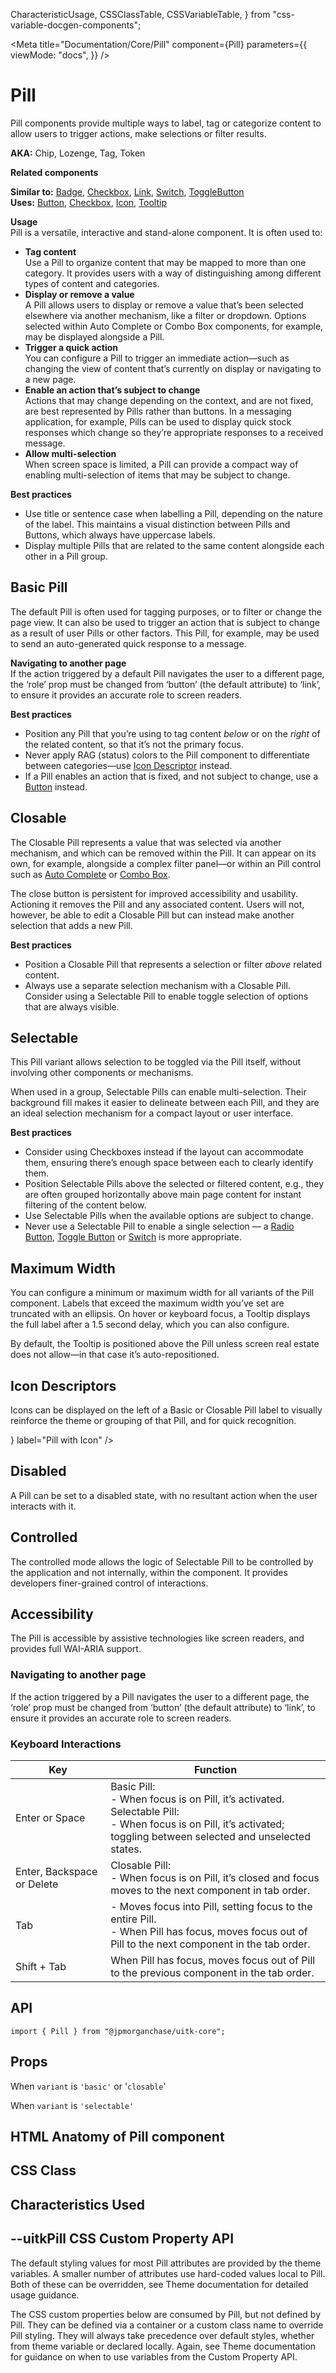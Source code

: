   CharacteristicUsage,
  CSSClassTable,
  CSSVariableTable,
} from "css-variable-docgen-components";

<Meta
  title="Documentation/Core/Pill"
  component={Pill}
  parameters={{
    viewMode: "docs",
  }}
/>

# Pill

Pill components provide multiple ways to label, tag or categorize content to
allow users to trigger actions, make selections or filter results.

**AKA:** Chip, Lozenge, Tag, Token

**Related components**

**Similar to:** [Badge](/?path=/story/lab-badge--all-badges),
[Checkbox](/?path=/story/core-checkbox--feature-input),
[Link](/?path=/story/lab-link--default),
[Switch](/?path=/story/lab-badge--feature-switch),
[ToggleButton](/?path=/story/toggle-button--default-button)  
**Uses:** [Button](/?path=/story/core-button--cta),
[Checkbox](/?path=/story/core-checkbox--feature-input),
[Icon](/?path=/story/core-icon--toolkit-icon),
[Tooltip](/?path=/story/core-tooltip--default)

**Usage**  
Pill is a versatile, interactive and stand-alone component. It is often used to:

- **Tag content**  
   Use a Pill to organize content that may be mapped to more than one category. It
  provides users with a way of distinguishing among different types of content and
  categories.
- **Display or remove a value**  
   A Pill allows users to display or remove a value that’s been selected elsewhere
  via another mechanism, like a filter or dropdown. Options selected within Auto
  Complete or Combo Box components, for example, may be displayed alongside a Pill.
- **Trigger a quick action**  
   You can configure a Pill to trigger an immediate action—such as changing the view
  of content that’s currently on display or navigating to a new page.
- **Enable an action that’s subject to change**  
   Actions that may change depending on the context, and are not fixed, are best
  represented by Pills rather than buttons. In a messaging application, for example,
  Pills can be used to display quick stock responses which change so they’re appropriate
  responses to a received message.
- **Allow multi-selection**  
   When screen space is limited, a Pill can provide a compact way of enabling multi-selection
  of items that may be subject to change.

**Best practices**

- Use title or sentence case when labelling a Pill, depending on the nature of
  the label. This maintains a visual distinction between Pills and Buttons,
  which always have uppercase labels.
- Display multiple Pills that are related to the same content alongside each
  other in a Pill group.

## Basic Pill

The default Pill is often used for tagging purposes, or to filter or change the
page view. It can also be used to trigger an action that is subject to change as
a result of user Pills or other factors. This Pill, for example, may be used to
send an auto-generated quick response to a message.

**Navigating to another page**  
If the action triggered by a default Pill navigates the user to a different
page, the ‘role’ prop must be changed from ‘button’ (the default attribute) to
‘link’, to ensure it provides an accurate role to screen readers.

**Best practices**

- Position any Pill that you’re using to tag content _below_ or on the _right_
  of the related content, so that it’s not the primary focus.
- Never apply RAG (status) colors to the Pill component to differentiate between
  categories—use [Icon Descriptor](/?path=/docs/toolkit-2-0-icon) instead.
- If a Pill enables an action that is fixed, and not subject to change, use a
  [Button](/?path=/docs/toolkit-2-0-button) instead.

<Canvas>
  <Story name="Basic Pill">
    <Pill label="Basic Pill" />
  </Story>
</Canvas>

## Closable

The Closable Pill represents a value that was selected via another mechanism,
and which can be removed within the Pill. It can appear on its own, for example,
alongside a complex filter panel—or within an Pill control such as
[Auto Complete](/components/autocomplete) or [Combo Box](/components/combobox).

The close button is persistent for improved accessibility and usability.
Actioning it removes the Pill and any associated content. Users will not,
however, be able to edit a Closable Pill but can instead make another selection
that adds a new Pill.

**Best practices**

- Position a Closable Pill that represents a selection or filter _above_ related
  content.
- Always use a separate selection mechanism with a Closable Pill. Consider using
  a Selectable Pill to enable toggle selection of options that are always
  visible.

<Canvas>
  <Story name="Closable">
    <Pill label="Closable Pill" variant="closable" />
  </Story>
</Canvas>

## Selectable

This Pill variant allows selection to be toggled via the Pill itself, without
involving other components or mechanisms.

When used in a group, Selectable Pills can enable multi-selection. Their
background fill makes it easier to delineate between each Pill, and they are an
ideal selection mechanism for a compact layout or user interface.

**Best practices**

- Consider using Checkboxes instead if the layout can accommodate them, ensuring
  there’s enough space between each to clearly identify them.
- Position Selectable Pills above the selected or filtered content, e.g., they
  are often grouped horizontally above main page content for instant filtering
  of the content below.
- Use Selectable Pills when the available options are subject to change.
- Never use a Selectable Pill to enable a single selection — a
  [Radio Button](/components/radiobutton),
  [Toggle Button](/components/togglebutton) or [Switch](/components/switch) is
  more appropriate.

<Canvas>
  <Story name="Selectable">
    <Pill label="Selectable Pill" variant="selectable" />
  </Story>
</Canvas>

## Maximum Width

You can configure a minimum or maximum width for all variants of the Pill
component. Labels that exceed the maximum width you’ve set are truncated with an
ellipsis. On hover or keyboard focus, a Tooltip displays the full label after a
1.5 second delay, which you can also configure.

By default, the Tooltip is positioned above the Pill unless screen real estate
does not allow—in that case it’s auto-repositioned.

<Canvas>
  <Story name="MaximumWidth">
    <Pill
      label="Extra extra long Pill label example."
      style={{ marginRight: 24 }}
    />
    <Pill label="FX" />
  </Story>
</Canvas>

## Icon Descriptors

Icons can be displayed on the left of a Basic or Closable Pill label to visually
reinforce the theme or grouping of that Pill, and for quick recognition.

<Canvas>
  <Story name="Icon Descriptors">
    <Pill icon={<UserBadgeIcon />} label="Pill with Icon" />
  </Story>
</Canvas>

## Disabled

A Pill can be set to a disabled state, with no resultant action when the user
interacts with it.

<Canvas>
  <Story name="Disabled">
    <Pill label="Disabled Pill" disabled variant="closable" />
  </Story>
</Canvas>

## Controlled

The controlled mode allows the logic of Selectable Pill to be controlled by the
application and not internally, within the component. It provides developers
finer-grained control of interactions.

<Canvas>
  <Story id="core-pill--controlled-pill" />
</Canvas>

## Accessibility

The Pill is accessible by assistive technologies like screen readers, and
provides full WAI-ARIA support.

### Navigating to another page

If the action triggered by a Pill navigates the user to a different page, the
‘role’ prop must be changed from ‘button’ (the default attribute) to ‘link’, to
ensure it provides an accurate role to screen readers.

### Keyboard Interactions

| Key                        | Function                                                                                                                                                                         |
| -------------------------- | -------------------------------------------------------------------------------------------------------------------------------------------------------------------------------- |
| Enter or Space             | Basic Pill:<br /> - When focus is on Pill, it’s activated. <br/> Selectable Pill:<br/> - When focus is on Pill, it’s activated; toggling between selected and unselected states. |
| Enter, Backspace or Delete | Closable Pill:<br /> - When focus is on Pill, it’s closed and focus moves to the next component in tab order.                                                                    |
| Tab                        | - Moves focus into Pill, setting focus to the entire Pill.<br/> - When Pill has focus, moves focus out of Pill to the next component in the tab order.                           |
| Shift + Tab                | When Pill has focus, moves focus out of Pill to the previous component in the tab order.                                                                                         |

## API

```
import { Pill } from "@jpmorganchase/uitk-core";
```

## Props

When `variant` is `'basic'` or '`closable`'

<ArgsTable of={Pill} />

When `variant` is `'selectable'`

<ArgsTable of={SelectablePill} />

## HTML Anatomy of Pill component

<Canvas>
  <Story name="Pill Anatomy">
    <ComponentAnatomy>
      <Pill label="Basic Pill" />
    </ComponentAnatomy>
    <ComponentAnatomy>
      <Pill label="Closable Pill" variant="closable" />
    </ComponentAnatomy>
    <ComponentAnatomy>
      <Pill label="Disabled Pill" disabled variant="closable" />
    </ComponentAnatomy>
    <ComponentAnatomy>
      <Pill label="Disabled Pill" disabled variant="closable" />
    </ComponentAnatomy>
  </Story>
</Canvas>

## CSS Class

<CSSClassTable of={Pill} />

## Characteristics Used

<CharacteristicUsage of={Pill} />

## --uitkPill CSS Custom Property API

The default styling values for most Pill attributes are provided by the theme variables. A smaller number of attributes
use hard-coded values local to Pill. Both of these can be overridden, see Theme documentation for detailed usage guidance.

The CSS custom properties below are consumed by Pill, but not defined by Pill. They can be defined via a container or
a custom class name to override Pill styling. They will always take precedence over default styles, whether from theme variable
or declared locally. Again, see Theme documentation for guidance on when to use variables from the Custom Property API.

<CSSVariableTable of={Pill} />
